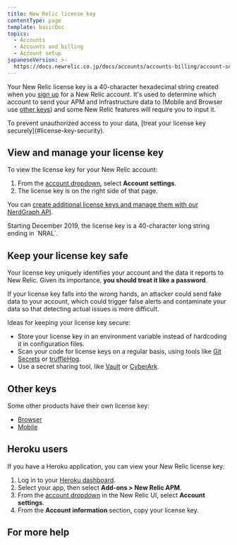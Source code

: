 ```yaml
---
title: New Relic license key
contentType: page
template: basicDoc
topics:
  - Accounts
  - Accounts and billing
  - Account setup
japaneseVersion: >-
  https://docs.newrelic.co.jp/docs/accounts/accounts-billing/account-setup/new-relic-license-key
---
```


Your New Relic license key is a 40-character hexadecimal string created when you [sign up](/docs/subscriptions/creating-your-new-relic-account) for a New Relic account. It's used to determine which account to send your APM and Infrastructure data to (Mobile and Browser use [other keys](#other-keys)) and some New Relic features will require you to input it.

<Callout variant="important">
  To prevent unauthorized access to your data, [treat your license key securely](#license-key-security).
</Callout>

## View and manage your license key

To view the license key for your New Relic account:

1. From the [account dropdown](/docs/accounts-partnerships/education/getting-started-new-relic/glossary#account-dropdown), select **Account settings**.
2. The license key is on the right side of that page.

You can [create additional license keys and manage them with our NerdGraph API](/docs/apis/nerdgraph/examples/use-nerdgraph-manage-license-keys-personal-api-keys).

<Callout variant="important">
  Starting December 2019, the license key is a 40-character long string ending in `NRAL`.
</Callout>

## Keep your license key safe

Your license key uniquely identifies your account and the data it reports to New Relic. Given its importance, **you should treat it like a password**.

If your license key falls into the wrong hands, an attacker could send fake data to your account, which could trigger false alerts and contaminate your data so that detecting actual issues is more difficult.

Ideas for keeping your license key secure:

* Store your license key in an environment variable instead of hardcoding it in configuration files.
* Scan your code for license keys on a regular basis, using tools like [Git Secrets](https://github.com/awslabs/git-secrets) or [truffleHog](https://github.com/dxa4481/truffleHog).
* Use a secret sharing tool, like [Vault](https://www.vaultproject.io/) or [CyberArk](https://www.cyberark.com/).

## Other keys

Some other products have their own license key:

* [Browser](/docs/browser/new-relic-browser/configuration/copy-browser-monitoring-license-key-app-id)
* [Mobile](/docs/mobile-monitoring/new-relic-mobile/maintenance/viewing-your-application-token)

## Heroku users

If you have a Heroku application, you can view your New Relic license key:

1. Log in to your [Heroku dashboard](https://dashboard.heroku.com).
2. Select your app, then select **Add-ons > New Relic APM**.
3. From the [account dropdown](/docs/accounts-partnerships/education/getting-started-new-relic/glossary#account-dropdown) in the New Relic UI, select **Account settings**.
4. From the **Account information** section, copy your license key.

## For more help
